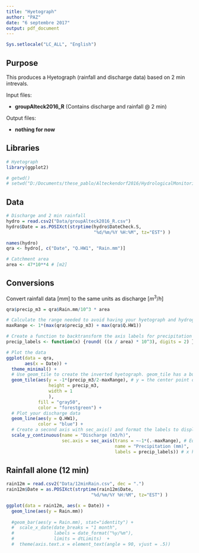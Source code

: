 ```yaml
---
title: "Hyetograph"
author: "PAZ"
date: "6 septembre 2017"
output: pdf_document
---
```


```r
Sys.setlocale("LC_ALL", "English")
```

## Purpose

This produces a Hyetograph (rainfall and discharge data) based on 2 min intrevals. 

Input files:

- **groupAlteck2016_R** (Contains discharge and rainfall @ 2 min)

Output files:

- **nothing for now** 

## Libraries
```r
# Hyetograph
library(ggplot2)

# getwd()
# setwd("D:/Documents/these_pablo/Alteckendorf2016/HydrologicalMonitoring")
```

## Data

```r
# Discharge and 2 min rainfall 
hydro = read.csv2("Data/groupAlteck2016_R.csv")
hydro$Date = as.POSIXct(strptime(hydro$DateCheck.S,
                                 "%d/%m/%Y %H:%M", tz="EST") )

names(hydro)
qra <- hydro[, c("Date", "Q.HW1", "Rain.mm")]

# Catchment area
area <- 47*10**4 # [m2]
```

## Conversions

Convert rainfall data [$mm$] to the same units as discharge [$m^3/h$]

```r
qra$precip_m3 = qra$Rain.mm/10^3 * area

# Calculate the range needed to avoid having your hyetograph and hydrograph overlap 
maxRange <- 1*(max(qra$precip_m3) + max(qra$Q.HW1))

# Create a function to backtransform the axis labels for precipitation
precip_labels <- function(x) {round( ((x / area) * 10^3), digits = 2) } # X will be precip_m3 -> convert to mm

# Plot the data
ggplot(data = qra,
       aes(x = Date)) +
  theme_minimal() +
  # Use geom_tile to create the inverted hyetograph. geom_tile has a bug that displays a warning message for height and width, you can ignore it.
  geom_tile(aes(y = -1*(precip_m3/2-maxRange), # y = the center point of each bar, as geom_tile uses variable as center point
                height = precip_m3,
                width = 1
                ),
            fill = "gray50",
            color = "forestgreen") +
  # Plot your discharge data
  geom_line(aes(y = Q.HW1),
            color = "blue") +
  # Create a second axis with sec_axis() and format the labels to display the original precipitation units.
  scale_y_continuous(name = "Discharge (m3/h)",
                     sec.axis = sec_axis(trans = ~-1*(.-maxRange), # Equivalent to: y2 = -1*(y1 - maxRange) 
                                         name = "Precipitation (mm)",
                                         labels = precip_labels)) # x here is = precip_cuft
```

## Rainfall alone (12 min)

```r
rain12m = read.csv2("Data/12minRain.csv", dec = ".")
rain12m$Date = as.POSIXct(strptime(rain12m$Date,
                                "%d/%m/%Y %H:%M", tz="EST") )

ggplot(data = rain12m, aes(x = Date)) + 
  geom_line(aes(y = Rain.mm))
  
  #geom_bar(aes(y = Rain.mm), stat="identity") + 
  #  scale_x_date(date_breaks = "1 month", 
  #               labels = date_format("%y/%m"),
  #               limits = dtLimits)  +
  #  theme(axis.text.x = element_text(angle = 90, vjust = .5))

```


